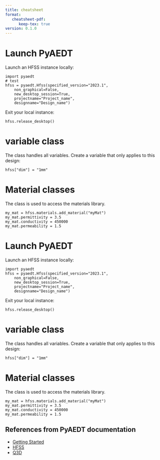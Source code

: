 ```yaml
---
title: cheatsheet
format:
   cheatsheet-pdf:
      keep-tex: true
version: 0.1.0
---
```


# Launch PyAEDT

Launch an HFSS instance locally:

```code
import pyaedt
# test
hfss = pyaedt.Hfss(specified_version="2023.1",
	non_graphical=False,
	new_desktop_session=True,
	projectname="Project_name",
	designname="Design_name")
```

Exit your local instance:
```code
hfss.release_desktop()
```
# variable class
The \texttt{hfss.variable$\_$manager} class handles all variables.
\newline
Create a variable that only applies to this design:
```code
hfss["dim"] = "1mm"
```
# Material classes
The \texttt{hfss.materials} class is used to access the materials library.
```code
my_mat = hfss.materials.add_material("myMat")
my_mat.permittivity = 3.5
my_mat.conductivity = 450000
my_mat.permeability = 1.5
```
# Launch PyAEDT

Launch an HFSS instance locally:

```code
import pyaedt
hfss = pyaedt.Hfss(specified_version="2023.1",
	non_graphical=False,
	new_desktop_session=True,
	projectname="Project_name",
	designname="Design_name")
```

Exit your local instance:
```code
hfss.release_desktop()
```
# variable class
The \texttt{hfss.variable$\_$manager} class handles all variables.
\newline
Create a variable that only applies to this design:
```code
hfss["dim"] = "1mm"
```
# Material classes
The \texttt{hfss.materials} class is used to access the materials library.
```code
my_mat = hfss.materials.add_material("myMat")
my_mat.permittivity = 3.5
my_mat.conductivity = 450000
my_mat.permeability = 1.5
```

## References from PyAEDT documentation

- [Getting Started](https://aedt.docs.pyansys.com/version/stable/Getting_started/index.html)
- [HFSS](https://aedt.docs.pyansys.com/version/stable/HFSS/index.html)
- [Q3D](https://aedt.docs.pyansys.com/version/stable/Q3D/index.html)